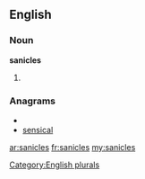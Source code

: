 ==English==

===Noun===
'''sanicles'''

# {{plural of|[[sanicle]]}}

===Anagrams===
* {{alphagram|aceilnss}}
* [[sensical#English|sensical]]

[[Category:English plurals]]

[[ar:sanicles]]
[[fr:sanicles]]
[[my:sanicles]]